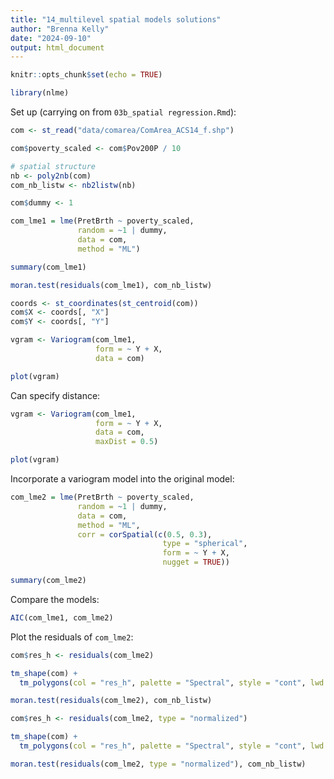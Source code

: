 ```yaml
---
title: "14_multilevel spatial models solutions"
author: "Brenna Kelly"
date: "2024-09-10"
output: html_document
---
```


```r
knitr::opts_chunk$set(echo = TRUE)
```


```r

library(nlme)

```

Set up (carrying on from `03b_spatial regression.Rmd`):

```r

com <- st_read("data/comarea/ComArea_ACS14_f.shp")

com$poverty_scaled <- com$Pov200P / 10

# spatial structure
nb <- poly2nb(com)
com_nb_listw <- nb2listw(nb)

```


```r



com$dummy <- 1

com_lme1 = lme(PretBrth ~ poverty_scaled, 
               random = ~1 | dummy, 
               data = com, 
               method = "ML")

summary(com_lme1)

moran.test(residuals(com_lme1), com_nb_listw)

```



```r

coords <- st_coordinates(st_centroid(com))
com$X <- coords[, "X"]
com$Y <- coords[, "Y"]

vgram <- Variogram(com_lme1, 
                   form = ~ Y + X, 
                   data = com)

plot(vgram)

```

Can specify distance:

```r

vgram <- Variogram(com_lme1, 
                   form = ~ Y + X, 
                   data = com, 
                   maxDist = 0.5)

plot(vgram)

```

Incorporate a variogram model into the original model:

```r

com_lme2 = lme(PretBrth ~ poverty_scaled, 
               random = ~1 | dummy, 
               data = com, 
               method = "ML",
               corr = corSpatial(c(0.5, 0.3), 
                                  type = "spherical",
                                  form = ~ Y + X, 
                                  nugget = TRUE))

summary(com_lme2)

```

Compare the models:

```r

AIC(com_lme1, com_lme2)

```

Plot the residuals of `com_lme2`:

```r

com$res_h <- residuals(com_lme2)

tm_shape(com) +
  tm_polygons(col = "res_h", palette = "Spectral", style = "cont", lwd = 0)

```

```r

moran.test(residuals(com_lme2), com_nb_listw)

```

```r

com$res_h <- residuals(com_lme2, type = "normalized")

tm_shape(com) +
  tm_polygons(col = "res_h", palette = "Spectral", style = "cont", lwd = 0)

```


```r

moran.test(residuals(com_lme2, type = "normalized"), com_nb_listw)

```


